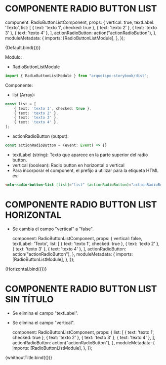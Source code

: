 
<Meta title="Componentes/Radio Button" />

# COMPONENTE RADIO BUTTON LIST
  component: RadioButtonListComponent,
  props: {
        vertical: true,
        textLabel: 'Texto',
        list: [
            { text: 'texto 1', checked: true },
            { text: 'texto 2' },
            { text: 'texto 3' },
            { text: 'texto 4' },
        ],
        actionRadioButton: action("actionRadioButton"),
  },
  moduleMetadata: {
    imports: [RadioButtonListModule],
  },
});

<Canvas>
  <Story name="Default">{Default.bind({})}</Story>
</Canvas>

Modulo:

- RadioButtonListModule

```js live=true
import { RadioButtonListModule } from "arquetipo-storybook/dist";
```

Componente:
- list (Array):
```typescript live=true
const list = [
    { text: 'texto 1', checked: true },
    { text: 'texto 2' },
    { text: 'texto 3' },
    { text: 'texto 4' },
];
```
- actionRadioButton (output):
```typescript live=true
const actionRadioButton = (event: Event) => {}
```
- textLabel (string): Texto que aparece en la parte superior del radio button.
- vertical (boolean): Radio button en horizontal o vertical
- Para incorporar el component, el prefijo a utilizar para la etiqueta HTML es:
```html live=true
<mln-radio-button-list [list]="list" (actionRadioButton)="actionRadioButton($event)" textLabel="texto"></mln-radio-button-list>
```

# COMPONENTE RADIO BUTTON LIST HORIZONTAL

- Se cambia el campo "vertical" a "false".

  component: RadioButtonListComponent,
  props: {
        vertical: false,
        textLabel: 'Texto',
        list: [
            { text: 'texto 1', checked: true },
            { text: 'texto 2' },
            { text: 'texto 3' },
            { text: 'texto 4' },
        ],
        actionRadioButton: action("actionRadioButton"),
  },
  moduleMetadata: {
    imports: [RadioButtonListModule],
  },
});

<Canvas>
  <Story name="Horizontal">{Horizontal.bind({})}</Story>
</Canvas>


# COMPONENTE RADIO BUTTON LIST SIN TÍTULO

- Se elimina el campo "textLabel".
- Se elimina el campo "vertical".

  component: RadioButtonListComponent,
  props: {
        list: [
            { text: 'texto 1', checked: true },
            { text: 'texto 2' },
            { text: 'texto 3' },
            { text: 'texto 4' },
        ],
        actionRadioButton: action("actionRadioButton"),
  },
  moduleMetadata: {
    imports: [RadioButtonListModule],
  },
});

<Canvas>
  <Story name="Sin Título">{whithoutTitle.bind({})}</Story>
</Canvas>
